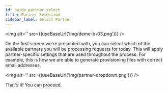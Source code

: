 ```yaml
---
id: guide_partner_select
title: Partner Selection
sidebar_label: Select Partner
---
```



<img alt='' src={(useBaseUrl('img/demo-b-03.png'))} />

On the first screen we're presented with, you can select which of the available partners you will be processing requests for today. This will apply partner-specific settings that are used throughout the process. For example, this is how we are able to generate provisioning files with correct email addresses.

<img alt='' src={(useBaseUrl('img/partner-dropdown.png'))} />

That's it! You can proceed.
